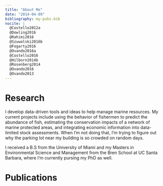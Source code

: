 ```yaml
---
title: "About Me"
date: "2014-04-09"
bibliography: my-pubs.bib
nocite: |
  @Costello2012a
  @Dowling2016
  @Rahimi2016
  @Szuwalski2016b
  @Fogarty2016
  @Ovando2016a
  @Costello2016
  @Hilborn2014b
  @Rosenberg2014
  @Ovando2016
  @Ovando2013
---
```


# Research

I develop data-driven tools and ideas to help manage marine resources. My current projects include using the behavior of fishermen to predict the abundance of fish, estimating the conservation impacts of a network of marine protected areas, and integrating economic information into data-limited stock assessments. When I'm not doing that, I'm trying to figure out why the parking lot near my building is so crowded on random days. 

I received a B.S from the University of Miami and my Masters in Environmental Science and Management from the Bren School at UC Santa Barbara, where I'm currently pursing my PhD as well. 


# Publications




